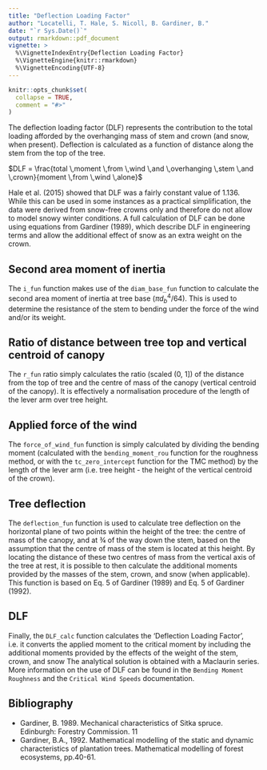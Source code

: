 ```yaml
---
title: "Deflection Loading Factor"
author: "Locatelli, T. Hale, S. Nicoll, B. Gardiner, B."
date: "`r Sys.Date()`"
output: rmarkdown::pdf_document
vignette: >
  %\VignetteIndexEntry{Deflection Loading Factor}
  %\VignetteEngine{knitr::rmarkdown}
  %\VignetteEncoding{UTF-8}
---
```


```r
knitr::opts_chunk$set(
  collapse = TRUE,
  comment = "#>"
)
```
The deflection loading factor (DLF) represents the contribution to the total loading afforded by the overhanging mass of stem and crown (and snow, when present).  Deflection is calculated as a function of distance along the stem from the top of the tree.

$DLF = \frac{total \,moment \,from \,wind \,and \,overhanging \,stem \,and \,crown}{moment \,from \,wind \,alone}$

Hale et al. (2015) showed that DLF was a fairly constant value of 1.136. While this can be used in some instances as a practical simplification, the data were derived from snow-free crowns only and therefore do not allow to model snowy winter conditions. 
A full calculation of DLF can be done using equations from Gardiner (1989), which describe DLF in engineering terms and allow the additional effect of snow as an extra weight on the crown. 

## Second area moment of inertia
The `i_fun` function makes use of the `diam_base_fun` function to calculate the second area moment of inertia at tree base ($\pi d_b^4/64$). This is used to determine the resistance of the stem to bending under the force of the wind and/or its weight.

## Ratio of distance between tree top and vertical centroid of canopy
The `r_fun` ratio simply calculates the ratio (scaled $(0,\ 1]$) of the distance from the top of tree and the centre of mass of the canopy (vertical centroid of the canopy). It is effectively a normalisation procedure of the length of the lever arm over tree height.

## Applied force of the wind
The `force_of_wind_fun` function is simply calculated by dividing the bending moment (calculated with the `bending_moment_rou` function for the roughness method, or with the `tc_zero_intercept` function for the TMC method) by the length of the lever arm (i.e. tree height - the height of the vertical centroid of the crown).

## Tree deflection
The `deflection_fun` function is used to calculate tree deflection on the horizontal plane of two points within the height of the tree: the centre of mass of the canopy, and at ¾ of the way down the stem, based on the assumption that the centre of mass of the stem is located at this height. By locating the distance of these two centres of mass from the vertical axis of the tree at rest, it is possible to then calculate the additional moments provided by the masses of the stem, crown, and snow (when applicable). This function is based on Eq. 5 of Gardiner (1989) and Eq. 5 of Gardiner (1992).

## DLF
Finally, the `DLF_calc` function calculates the 'Deflection Loading Factor', i.e. it converts the applied moment to the critical moment by including the additional moments provided by the effects of the weight of the stem, crown, and snow The analytical solution is obtained with a Maclaurin series. More information on the use of DLF can be found in the `Bending Moment Roughness` and the `Critical Wind Speeds` documentation.


## Bibliography
- Gardiner, B. 1989. Mechanical characteristics of Sitka spruce. Edinburgh: Forestry Commission. 11
- Gardiner, B.A., 1992. Mathematical modelling of the static and dynamic characteristics of plantation trees. Mathematical modelling of forest ecosystems, pp.40-61.
